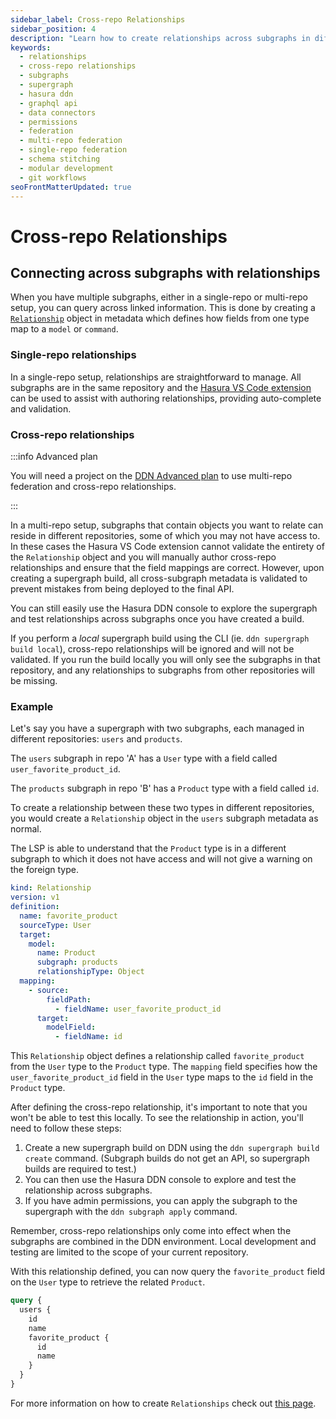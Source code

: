 ```yaml
---
sidebar_label: Cross-repo Relationships
sidebar_position: 4
description: "Learn how to create relationships across subgraphs in different repositories in Hasura DDN."
keywords:
  - relationships
  - cross-repo relationships
  - subgraphs
  - supergraph
  - hasura ddn
  - graphql api
  - data connectors
  - permissions
  - federation
  - multi-repo federation
  - single-repo federation
  - schema stitching
  - modular development
  - git workflows
seoFrontMatterUpdated: true
---
```


# Cross-repo Relationships

## Connecting across subgraphs with relationships

When you have multiple subgraphs, either in a single-repo or multi-repo setup, you can query across linked information.
This is done by creating a [`Relationship`](/reference/metadata-reference/relationships.mdx) object in metadata which
defines how fields from one type map to a `model` or `command`.

### Single-repo relationships

In a single-repo setup, relationships are straightforward to manage. All subgraphs are in the same repository and the
[Hasura VS Code extension](https://marketplace.visualstudio.com/items?itemName=HasuraHQ.hasura) can be used to assist
with authoring relationships, providing auto-complete and validation.

### Cross-repo relationships

:::info Advanced plan

You will need a project on the [DDN Advanced plan](https://hasura.io/pricing) to use multi-repo federation and
cross-repo relationships.

:::

In a multi-repo setup, subgraphs that contain objects you want to relate can reside in different repositories, some of
which you may not have access to. In these cases the Hasura VS Code extension cannot validate the entirety of the
`Relationship` object and you will manually author cross-repo relationships and ensure that the field mappings are
correct. However, upon creating a supergraph build, all cross-subgraph metadata is validated to prevent mistakes from
being deployed to the final API.

You can still easily use the Hasura DDN console to explore the supergraph and test relationships across subgraphs once
you have created a build.

If you perform a _local_ supergraph build using the CLI (ie. `ddn supergraph build local`), cross-repo relationships
will be ignored and will not be validated. If you run the build locally you will only see the subgraphs in that
repository, and any relationships to subgraphs from other repositories will be missing.

### Example

Let's say you have a supergraph with two subgraphs, each managed in different repositories: `users` and `products`.

The `users` subgraph in repo 'A' has a `User` type with a field called `user_favorite_product_id`.

The `products` subgraph in repo 'B' has a `Product` type with a field called `id`.

To create a relationship between these two types in different repositories, you would create a `Relationship` object in
the `users` subgraph metadata as normal.

The LSP is able to understand that the `Product` type is in a different subgraph to which it does not have access and
will not give a warning on the foreign type.

```yaml
kind: Relationship
version: v1
definition:
  name: favorite_product
  sourceType: User
  target:
    model:
      name: Product
      subgraph: products
      relationshipType: Object
  mapping:
    - source:
        fieldPath:
          - fieldName: user_favorite_product_id
      target:
        modelField:
          - fieldName: id
```

This `Relationship` object defines a relationship called `favorite_product` from the `User` type to the `Product` type.
The `mapping` field specifies how the `user_favorite_product_id` field in the `User` type maps to the `id` field in the
`Product` type.

After defining the cross-repo relationship, it's important to note that you won't be able to test this locally. To see
the relationship in action, you'll need to follow these steps:

1. Create a new supergraph build on DDN using the `ddn supergraph build create` command. (Subgraph builds do not get an
   API, so supergraph builds are required to test.)
2. You can then use the Hasura DDN console to explore and test the relationship across subgraphs.
3. If you have admin permissions, you can apply the subgraph to the supergraph with the `ddn subgraph apply` command.

Remember, cross-repo relationships only come into effect when the subgraphs are combined in the DDN environment. Local
development and testing are limited to the scope of your current repository.

With this relationship defined, you can now query the `favorite_product` field on the `User` type to retrieve the
related `Product`.

```graphql
query {
  users {
    id
    name
    favorite_product {
      id
      name
    }
  }
}
```

For more information on how to create `Relationships` check out
[this page](/reference/metadata-reference/relationships.mdx).
